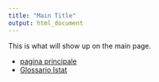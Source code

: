```yaml
---
title: "Main Title"
output: html_document
---
```


This is what will show up on the main page.

* [pagina principale](content/Copy_lavAnno.html)  
* [Glossario Istat](content/Istat/Glossario1.pdf) 


